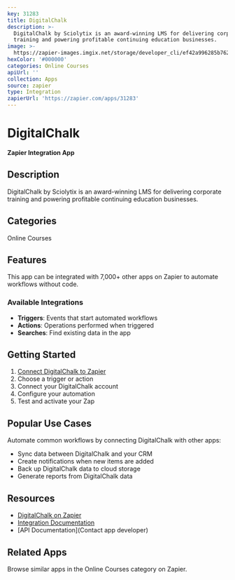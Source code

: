 ```yaml
---
key: 31283
title: DigitalChalk
description: >-
  DigitalChalk by Sciolytix is an award-winning LMS for delivering corporate
  training and powering profitable continuing education businesses.
image: >-
  https://zapier-images.imgix.net/storage/developer_cli/ef42a996285b762e8296f7a3f8442847_2.png?auto=format%2Ccompress&ixlib=python-3.0.0&q=50
hexColor: '#000000'
categories: Online Courses
apiUrl: ''
collection: Apps
source: zapier
type: Integration
zapierUrl: 'https://zapier.com/apps/31283'
---
```

# DigitalChalk

**Zapier Integration App**

## Description

DigitalChalk by Sciolytix is an award-winning LMS for delivering corporate training and powering profitable continuing education businesses.

## Categories

Online Courses

## Features

This app can be integrated with 7,000+ other apps on Zapier to automate workflows without code.

### Available Integrations

- **Triggers**: Events that start automated workflows
- **Actions**: Operations performed when triggered
- **Searches**: Find existing data in the app

## Getting Started

1. [Connect DigitalChalk to Zapier](https://zapier.com/apps/31283)
2. Choose a trigger or action
3. Connect your DigitalChalk account
4. Configure your automation
5. Test and activate your Zap

## Popular Use Cases

Automate common workflows by connecting DigitalChalk with other apps:

- Sync data between DigitalChalk and your CRM
- Create notifications when new items are added
- Back up DigitalChalk data to cloud storage
- Generate reports from DigitalChalk data

## Resources

- [DigitalChalk on Zapier](https://zapier.com/apps/31283)
- [Integration Documentation](https://zapier.com/apps/31283/integrations)
- [API Documentation](Contact app developer)

## Related Apps

Browse similar apps in the Online Courses category on Zapier.
